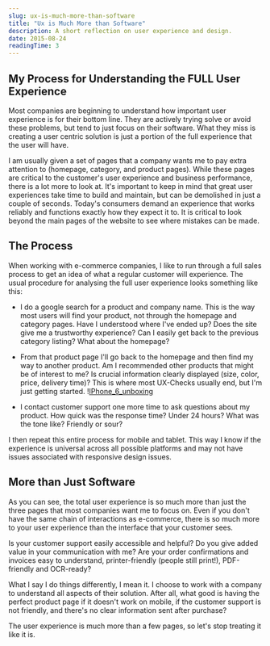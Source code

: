 ```yaml
---
slug: ux-is-much-more-than-software
title: "Ux is Much More than Software"
description: A short reflection on user experience and design.
date: 2015-08-24
readingTime: 3
---
```


## My Process for Understanding the FULL User Experience

Most companies are beginning to understand how important user experience is for their bottom line. They are actively trying solve or avoid these problems, but tend to just focus on their software. What they miss is creating a user centric solution is just a portion of the full experience that the user will have.

I am usually given a set of pages that a company wants me to pay extra attention to (homepage, category, and product pages). While these pages are critical to the customer's user experience and business performance, there is a lot more to look at. It's important to keep in mind that great user experiences take time to build and maintain, but can be demolished in just a couple of seconds. Today's consumers demand an experience that works reliably and functions exactly how they expect it to. It is critical to look beyond the main pages of the website to see where mistakes can be made.

## The Process

When working with e-commerce companies, I like to run through a full sales process to get an idea of what a regular customer will experience. The usual procedure for analysing the full user experience looks something like this:

  * I do a google search for a product and company name. This is the way most users will find your product, not through the homepage and category pages. Have I understood where I've ended up? Does the site give me a trustworthy experience? Can I easily get back to the previous category listing? What about the homepage?
  * From that product page I'll go back to the homepage and then find my way to another product. Am I recommended other products that might be of interest to me? Is crucial information clearly displayed (size, color, price, delivery time)? This is where most UX-Checks usually end, but I'm just getting started.
  !<a href="/images/articles/iphone_6_unboxing.jpg">IPhone_6_unboxing</a>

  * I contact customer support one more time to ask questions about my product. How quick was the response time? Under 24 hours? What was the tone like? Friendly or sour?

I then repeat this entire process for mobile and tablet. This way I know if the experience is universal across all possible platforms and may not have issues associated with responsive design issues.

## More than Just Software

As you can see, the total user experience is so much more than just the three pages that most companies want me to focus on. Even if you don't have the same chain of interactions as e-commerce, there is so much more to your user experience than the interface that your customer sees.

Is your customer support easily accessible and helpful? Do you give added value in your communication with me? Are your order confirmations and invoices easy to understand, printer-friendly (people still print!), PDF-friendly and OCR-ready?

What I say I do things differently, I mean it. I choose to work with a company to understand all aspects of their solution. After all, what good is having the perfect product page if it doesn't work on mobile, if the customer support is not friendly, and there's no clear information sent after purchase?

The user experience is much more than a few pages, so let's stop treating it like it is.